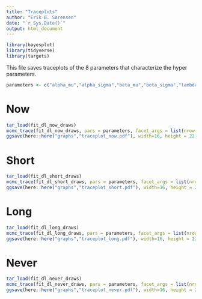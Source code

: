 ```yaml
---
title: "Traceplots"
author: "Erik Ø. Sørensen"
date: "`r Sys.Date()`"
output: html_document
---
```


```r
library(bayesplot)
library(tidyverse)
library(targets)
```



This file saves traceplots of the 8 parameters that characterize the 
hyper parameters. 


```r
parameters <- c("alpha_mu","alpha_sigma","beta_mu","beta_sigma","lambda_mu","lambda_sigma","rho_mu","rho_sigma")
```



# Now

```r
tar_load(fit_dl_now_draws)
mcmc_trace(fit_dl_now_draws, pars = parameters, facet_args = list(nrow = 4, ncol = 2), iter1 =3001)
ggsave(here::here("graphs","traceplot_now.pdf"), width=16, height = 22, units = "cm")
```


# Short 
```r
tar_load(fit_dl_short_draws)
mcmc_trace(fit_dl_short_draws, pars = parameters, facet_args = list(nrow = 4, ncol = 2), iter1 =3001)
ggsave(here::here("graphs","traceplot_short.pdf"), width=16, height = 22, units = "cm")
```


# Long 
```r
tar_load(fit_dl_long_draws)
mcmc_trace(fit_dl_long_draws, pars = parameters, facet_args = list(nrow = 4, ncol = 2), iter1 =3001)
ggsave(here::here("graphs","traceplot_long.pdf"), width=16, height = 22, units = "cm")
```

# Never 

```r
tar_load(fit_dl_never_draws)
mcmc_trace(fit_dl_never_draws, pars = parameters, facet_args = list(nrow = 4, ncol = 2), iter1 =3001)
ggsave(here::here("graphs","traceplot_never.pdf"), width=16, height = 22, units = "cm")
```
